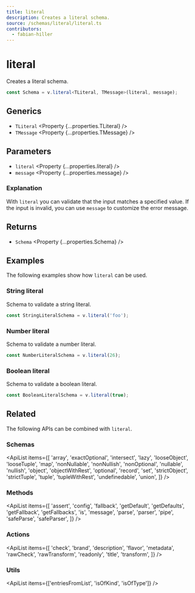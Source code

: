 ```yaml
---
title: literal
description: Creates a literal schema.
source: /schemas/literal/literal.ts
contributors:
  - fabian-hiller
---
```



# literal

Creates a literal schema.

```ts
const Schema = v.literal<TLiteral, TMessage>(literal, message);
```

## Generics

- `TLiteral` <Property {...properties.TLiteral} />
- `TMessage` <Property {...properties.TMessage} />

## Parameters

- `literal` <Property {...properties.literal} />
- `message` <Property {...properties.message} />

### Explanation

With `literal` you can validate that the input matches a specified value. If the input is invalid, you can use `message` to customize the error message.

## Returns

- `Schema` <Property {...properties.Schema} />

## Examples

The following examples show how `literal` can be used.

### String literal

Schema to validate a string literal.

```ts
const StringLiteralSchema = v.literal('foo');
```

### Number literal

Schema to validate a number literal.

```ts
const NumberLiteralSchema = v.literal(26);
```

### Boolean literal

Schema to validate a boolean literal.

```ts
const BooleanLiteralSchema = v.literal(true);
```

## Related

The following APIs can be combined with `literal`.

### Schemas

<ApiList
  items={[
    'array',
    'exactOptional',
    'intersect',
    'lazy',
    'looseObject',
    'looseTuple',
    'map',
    'nonNullable',
    'nonNullish',
    'nonOptional',
    'nullable',
    'nullish',
    'object',
    'objectWithRest',
    'optional',
    'record',
    'set',
    'strictObject',
    'strictTuple',
    'tuple',
    'tupleWithRest',
    'undefinedable',
    'union',
  ]}
/>

### Methods

<ApiList
  items={[
    'assert',
    'config',
    'fallback',
    'getDefault',
    'getDefaults',
    'getFallback',
    'getFallbacks',
    'is',
    'message',
    'parse',
    'parser',
    'pipe',
    'safeParse',
    'safeParser',
  ]}
/>

### Actions

<ApiList
  items={[
    'check',
    'brand',
    'description',
    'flavor',
    'metadata',
    'rawCheck',
    'rawTransform',
    'readonly',
    'title',
    'transform',
  ]}
/>

### Utils

<ApiList items={['entriesFromList', 'isOfKind', 'isOfType']} />
